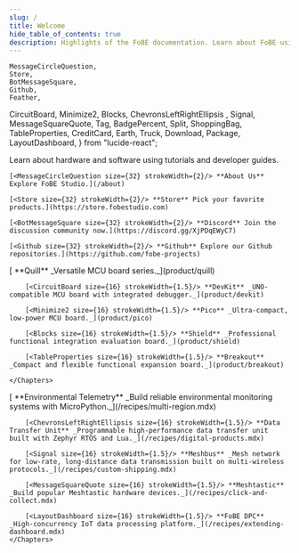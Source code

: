 ```yaml
---
slug: /
title: Welcome
hide_table_of_contents: true
description: Highlights of the FoBE documentation. Learn about FoBE using tutorials and developer guides.
---
```


<style>
  {`
    /* Hack to prevent overflow, not possible to have it on other pages due to position sticky used in TOC */
    main .container {
        position: relative;
        overflow: hidden;
    }
    .container.padding-top--md {
        padding-top: 4rem !important;
    }
`}
</style>


    MessageCircleQuestion,
    Store,
    BotMessageSquare,
    Github,
    Feather,
CircuitBoard,
    Minimize2,
    Blocks,
    ChevronsLeftRightEllipsis   ,
    Signal,
    MessageSquareQuote,
    Tag,
    BadgePercent,
    Split,
    ShoppingBag,
    TableProperties,
    CreditCard,
    Earth,
    Truck,
    Download,
    Package,
    LayoutDashboard,
} from "lucide-react";

Learn about hardware and software using tutorials and developer guides.

<CardGrid>

    [<MessageCircleQuestion size={32} strokeWidth={2}/> **About Us** Explore FoBE Studio.](/about)

    [<Store size={32} strokeWidth={2}/> **Store** Pick your favorite products.](https://store.fobestudio.com)

    [<BotMessageSquare size={32} strokeWidth={2}/> **Discord** Join the discussion community now.](https://discord.gg/XjPDqEWyC7)

    [<Github size={32} strokeWidth={2}/> **Github** Explore our Github repositories.](https://github.com/fobe-projects)

</CardGrid>

<Block title="Products" >
    <Chapters>
        [<Feather size={16} strokeWidth={1.5}/> **Quill** _Versatile MCU board series._](product/quill)

        [<CircuitBoard size={16} strokeWidth={1.5}/> **DevKit** _UNO-compatible MCU board with integrated debugger._](product/devkit)

        [<Minimize2 size={16} strokeWidth={1.5}/> **Pico** _Ultra-compact, low-power MCU board._](product/pico)

        [<Blocks size={16} strokeWidth={1.5}/> **Shield** _Professional functional integration evaluation board._](product/shield)

        [<TableProperties size={16} strokeWidth={1.5}/> **Breakout** _Compact and flexible functional expansion board._](product/breakout)

    </Chapters>

</Block>

<Block title="Solution" >
    <Chapters>
        [<Earth size={16} strokeWidth={1.5}/> **Environmental Telemetry** _Build reliable environmental monitoring systems with MicroPython._](/recipes/multi-region.mdx)

        [<ChevronsLeftRightEllipsis size={16} strokeWidth={1.5}/> **Data Transfer Unit** _Programmable high-performance data transfer unit built with Zephyr RTOS and Lua._](/recipes/digital-products.mdx)

        [<Signal size={16} strokeWidth={1.5}/> **Meshbus** _Mesh network for low-rate, long-distance data transmission built on multi-wireless protocols._](/recipes/custom-shipping.mdx)

        [<MessageSquareQuote size={16} strokeWidth={1.5}/> **Meshtastic** _Build popular Meshtastic hardware devices._](/recipes/click-and-collect.mdx)

        [<LayoutDashboard size={16} strokeWidth={1.5}/> **FoBE DPC** _High-concurrency IoT data processing platform._](/recipes/extending-dashboard.mdx)
    </Chapters>
</Block>